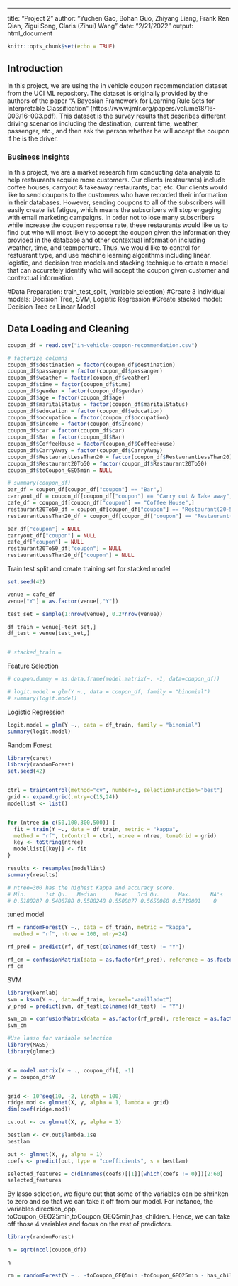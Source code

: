 ---
title: "Project 2"
author: "Yuchen Gao, Bohan Guo, Zhiyang Liang, Frank Ren Qian, Zigui Song, Claris (Zihui) Wang"
date: "2/21/2022"
output: html_document

```r
knitr::opts_chunk$set(echo = TRUE)

```
## Introduction
In this project, we are using the in vehicle coupon recommendation dataset from the UCI ML repository. The dataset is originally provided by the authors of the paper "A Bayesian Framework for Learning Rule Sets for Interpretable
Classification" (https://www.jmlr.org/papers/volume18/16-003/16-003.pdf). This dataset is the survey results that describes different driving scenarios including the destination, current time, weather, passenger, etc., and then ask the person whether he will accept the coupon if he is the driver.

### Business Insights
In this project, we are a market research firm conducting data analysis to help restaurants acquire more customers. Our clients (restaurants) include coffee houses, carryout & takeaway restaurants, bar, etc. Our clients would like to send coupons to the customers who have recorded their information in their databases. However, sending coupons to all of the subscribers will easily create list fatigue, which means the subscribers will stop engaging with email marketing campaigns. In order not to lose many subscribers while increase the coupon response rate, these restaurants would like us to find out who will most likely to accept the coupon given the information they provided in the database and other contextual information including weather, time, and teamperture. Thus, we would like to control for restuarant type, and use machine learning algorithms including linear, logistic, and decision tree models and stacking technique to create a model that can accurately identify who will accept the coupon given customer and contextual information.

#Data Preparation: train_test_split, (variable selection)
#Create 3 individual models: Decision Tree, SVM, Logistic Regression
#Create stacked model: Decision Tree or Linear Model


## Data Loading and Cleaning
```r

coupon_df = read.csv("in-vehicle-coupon-recommendation.csv")

# factorize columns
coupon_df$destination = factor(coupon_df$destination)
coupon_df$passanger = factor(coupon_df$passanger)
coupon_df$weather = factor(coupon_df$weather)
coupon_df$time = factor(coupon_df$time)
coupon_df$gender = factor(coupon_df$gender)
coupon_df$age = factor(coupon_df$age)
coupon_df$maritalStatus = factor(coupon_df$maritalStatus)
coupon_df$education = factor(coupon_df$education)
coupon_df$occupation = factor(coupon_df$occupation)
coupon_df$income = factor(coupon_df$income)
coupon_df$car = factor(coupon_df$car)
coupon_df$Bar = factor(coupon_df$Bar)
coupon_df$CoffeeHouse = factor(coupon_df$CoffeeHouse)
coupon_df$CarryAway = factor(coupon_df$CarryAway)
coupon_df$RestaurantLessThan20 = factor(coupon_df$RestaurantLessThan20)
coupon_df$Restaurant20To50 = factor(coupon_df$Restaurant20To50)
coupon_df$toCoupon_GEQ5min = NULL

# summary(coupon_df)
bar_df = coupon_df[coupon_df["coupon"] == "Bar",]
carryout_df = coupon_df[coupon_df["coupon"] == "Carry out & Take away",]
cafe_df = coupon_df[coupon_df["coupon"] == "Coffee House",]
restaurant20To50_df = coupon_df[coupon_df["coupon"] == "Restaurant(20-50)",]
restaurantLessThan20_df = coupon_df[coupon_df["coupon"] == "Restaurant(<20)",]

bar_df["coupon"] = NULL
carryout_df["coupon"] = NULL
cafe_df["coupon"] = NULL
restaurant20To50_df["coupon"] = NULL
restaurantLessThan20_df["coupon"] = NULL
```


Train test split and create training set for stacked model
```r

set.seed(42)

venue = cafe_df
venue["Y"] = as.factor(venue[,"Y"])

test_set = sample(1:nrow(venue), 0.2*nrow(venue))

df_train = venue[-test_set,]
df_test = venue[test_set,]


# stacked_train = 
```


Feature Selection
```r
# coupon.dummy = as.data.frame(model.matrix(~. -1, data=coupon_df))

# logit.model = glm(Y ~., data = coupon_df, family = "binomial")
# summary(logit.model)
```


Logistic Regression
```r

logit.model = glm(Y ~., data = df_train, family = "binomial")
summary(logit.model)
```


Random Forest
```r

library(caret)
library(randomForest)
set.seed(42)


ctrl = trainControl(method="cv", number=5, selectionFunction="best")
grid <- expand.grid(.mtry=c(15,24))
modellist <- list()


for (ntree in c(50,100,300,500)) {
  fit = train(Y ~., data = df_train, metric = "kappa", 
  method = "rf", trControl = ctrl, ntree = ntree, tuneGrid = grid)
  key <- toString(ntree)
  modellist[[key]] <- fit
}

results <- resamples(modellist)
summary(results)

# ntree=300 has the highest Kappa and accuracy score. 
# Min.      1st Qu.   Median      Mean   3rd Qu.      Max.      NA's
# 0.5180287 0.5406788 0.5588248 0.5508877 0.5650060 0.5719001    0

```

tuned model
```r
rf = randomForest(Y ~., data = df_train, metric = "kappa", 
  method = "rf", ntree = 100, mtry=24)

rf_pred = predict(rf, df_test[colnames(df_test) != "Y"])

rf_cm = confusionMatrix(data = as.factor(rf_pred), reference = as.factor(df_test$Y))
rf_cm

```


SVM
```r

library(kernlab)
svm = ksvm(Y ~., data=df_train, kernel="vanilladot")
y_pred = predict(svm, df_test[colnames(df_test) != "Y"])

svm_cm = confusionMatrix(data = as.factor(rf_pred), reference = as.factor(df_test$Y))
svm_cm


```




```r
#Use lasso for variable selection
library(MASS)
library(glmnet)


X = model.matrix(Y ~ ., coupon_df)[, -1]
y = coupon_df$Y


grid <- 10^seq(10, -2, length = 100)
ridge.mod <- glmnet(X, y, alpha = 1, lambda = grid)
dim(coef(ridge.mod))

cv.out <- cv.glmnet(X, y, alpha = 1)

bestlam <- cv.out$lambda.1se
bestlam

out <- glmnet(X, y, alpha = 1)
coefs <- predict(out, type = "coefficients", s = bestlam)

selected_features = c(dimnames(coefs)[[1]][which(coefs != 0)])[2:60]
selected_features

```
By lasso selection, we figure out that some of the variables can be shrinken to zero and so that we can take it off from our model. For instance, the variables direction_opp, toCoupon_GEQ25min,toCoupon_GEQ5min,has_children. Hence, we can take off those 4 variables and focus on the rest of predictors.



```r
library(randomForest)

n = sqrt(ncol(coupon_df))

n

rm = randomForest(Y ~ . -toCoupon_GEQ5min -toCoupon_GEQ25min - has_children - direction_opp , data = coupon_df, mtry = n,importance=TRUE)


```





